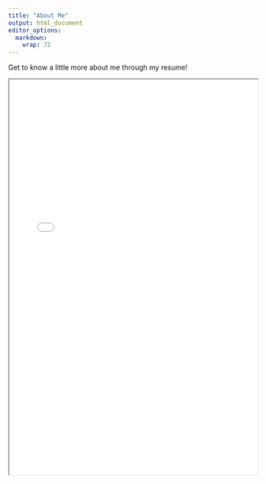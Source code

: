 ```yaml
---
title: "About Me"
output: html_document
editor_options: 
  markdown: 
    wrap: 72
---
```


Get to know a little more about me through my resume!

<iframe src="MayaArnott_2025.pdf" width="100%" height="800px"></iframe>



